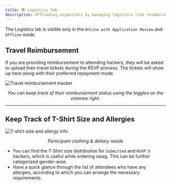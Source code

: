```yaml
---
title: 📚 Logistics Tab
description: Offloading organizers by managing logistics like reimbursements, t-shirt sizes, and allergies.
---
```


<Callout title="Mode Specific" type="info">
  The Logistics tab is visible only in the <code>Online with Application Review</code> and <code>Offline</code> mode.
</Callout>

## Travel Reimbursement

If you are providing reimbursement to attending hackers, they will be asked to upload their travel tickets during the RSVP process. The tickets will show up here along with their preferred repayment mode.

<img src="/assets/image-9.24.png" alt="Travel reimbursement tracker" />
<p align="center"><i>You can keep track of their reimbursement status using the toggles on the extreme right.</i></p>

---

## Keep Track of T-Shirt Size and Allergies

<img src="/assets/image-9.25.png" alt="T-shirt size and allergy info" />
<p align="center"><i>Participant clothing & dietary needs</i></p>

- You can find the T-Shirt size distribution for `Submitted` and `RSVP'd` hackers, which is useful while ordering swag. This can be further categorized gender-wise.  
- Have a quick glance through the list of attendees who have any allergies, according to which you can arrange the necessary requirements.
